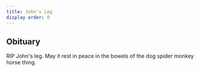 ```yaml
---
title: John's Leg
display order: 0
---
```


## Obituary

RIP John's leg. May it rest in peace in the bowels of the dog spider monkey horse thing.
